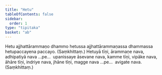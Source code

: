 ```yaml
---
title: "Hetu"
tableOfContents: false
sidebar:
  order: 1
type: "tipitaka"
basket: "ab"
---
```



<DynamicBreadcrumb />

<Division number="529">

<Paragraph number="1191">
Hetu ajjhattārammaṇo dhammo hetussa ajjhattārammaṇassa dhammassa hetupaccayena paccayo. (Saṃkhittaṃ.)
</Paragraph>

</Division>
<Division number="530">

<Paragraph number="1192">
Hetuyā tīṇi, ārammaṇe nava, adhipatiyā nava …pe…  upanissaye āsevane nava, kamme tīṇi, vipāke nava, āhāre tīṇi, indriye nava, jhāne tīṇi, magge nava …pe…  avigate nava. (Saṃkhittaṃ.)
</Paragraph>
</Division>
